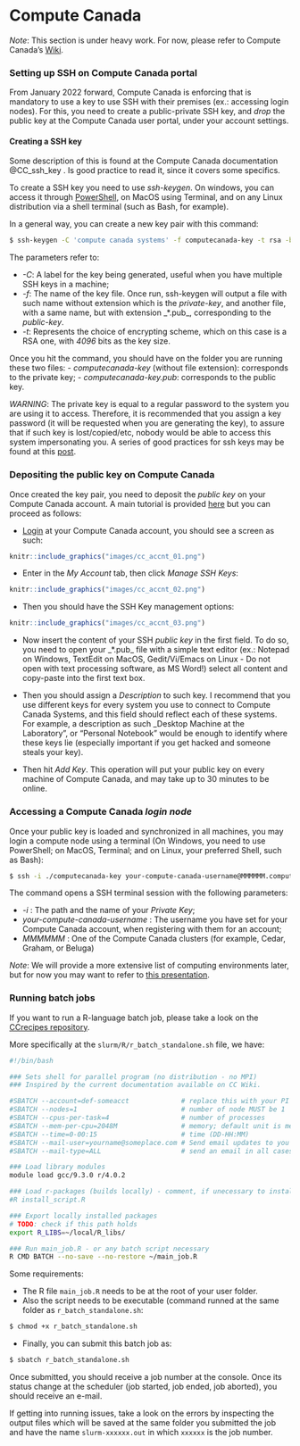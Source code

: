 # Compute Canada
*Note*: This section is under heavy work. For now, please refer to Compute 
Canada's [Wiki](https://docs.computecanada.ca/wiki/Compute_Canada_Documentation).

### Setting up SSH on Compute Canada portal
From January 2022 forward, Compute Canada is enforcing that is mandatory to use 
a key to use SSH with their premises (ex.: accessing login nodes). For this, you 
need to create a public-private SSH key, and _drop_ the public key at the 
Compute Canada user portal, under your account settings.

#### Creating a SSH key
Some description of this is found at the Compute Canada documentation @CC_ssh_key . 
Is good practice to read it, since it covers some specifics.

To create a SSH key you need to use _ssh-keygen_. On windows, you can access it 
through [PowerShell](https://docs.microsoft.com/en-us/windows-server/administration/openssh/openssh_keymanagement#user-key-generation), on MacOS using Terminal, and on any Linux 
distribution via a shell terminal (such as Bash, for example).

In a general way, you can create a new key pair with this command:

```bash
$ ssh-keygen -C 'compute canada systems' -f computecanada-key -t rsa -b 4096
```

The parameters refer to:

- _-C_: A label for the key being generated, useful when you have multiple SSH 
keys in a machine;
- _-f_: The name of the key file. Once run, ssh-keygen will output a file with 
such name without extension which is the _private-key_, and another file, with a 
same name, but with extension _*.pub_, corresponding to the _public-key_.
- _-t_: Represents the choice of encrypting scheme, which on this case is a RSA 
one, with _4096_ bits as the key size.

Once you hit the command, you should have on the folder you are running these two files:
- _computecanada-key_ (without file extension): corresponds to the private key;
- _computecanada-key.pub_: corresponds to the public key.

*WARNING*: The private key is equal to a regular password to the system you are using it to access. Therefore, it is recommended that you assign a key password 
(it will be requested when you are generating the key), to assure that if such key is lost/copied/etc, nobody would be able to access this system impersonating you. A series of good practices for ssh keys may be found at this [post](https://security.stackexchange.com/a/144044/275095).

### Depositing the public key on Compute Canada
Once created the key pair, you need to deposit the *public key* on your Compute 
Canada account. A main tutorial is provided [here](https://docs.computecanada.ca/wiki/SSH_Keys) 
but you can proceed as follows:

- [Login](https://ccdb.computecanada.ca/) at your Compute Canada account, you should see a screen as such:
```r
knitr::include_graphics("images/cc_accnt_01.png")
```

- Enter in the _My Account_ tab, then click _Manage SSH Keys_:
```r
knitr::include_graphics("images/cc_accnt_02.png")
```

- Then you should have the SSH Key management options:
```r
knitr::include_graphics("images/cc_accnt_03.png")
```

- Now insert the content of your SSH *public key* in the first field. 
To do so, you need to open your _*.pub_ file with a simple text editor (ex.: Notepad on Windows, TextEdit on MacOS, Gedit/Vi/Emacs on Linux - Do not open with text processing software, as MS Word!) select all content and copy-paste into the first text box.

- Then you should assign a _Description_ to such key. I recommend that you use different keys for every system you use to connect to Compute Canada Systems, and this field should reflect each of these systems. For example, a description as such _Desktop Machine at the Laboratory", or "Personal Notebook" would be enough to identify where these keys lie (especially important if you get hacked and someone steals your key).

- Then hit _Add Key_. This operation will put your public key on every machine of Compute Canada, and may take up to 30 minutes to be online.

### Accessing a Compute Canada _login node_
Once your public key is loaded and synchronized in all machines, you may login a compute node using a terminal (On Windows, you need to use PowerShell; on MacOS, Terminal; and on Linux, your preferred Shell, such as Bash):

```bash
$ ssh -i ./computecanada-key your-compute-canada-username@MMMMMM.computecanada.ca
```

The command opens a SSH terminal session with the following parameters:

- _-i_ : The path and the name of your *Private Key*;
- _your-compute-canada-username_ : The username you have set for your Compute Canada account, when registering with them for an account;
- _MMMMMM_ : One of the Compute Canada clusters (for example, Cedar, Graham, or Beluga)

*Note*: We will provide a more extensive list of computing environments later, but for now you may want to refer to [this presentation](http://bit.ly/introhpc).


<!-- # Job Scheduling -->

<!-- ## Slurm  -->

<!-- ### Basic Commands -->

### Running batch jobs
If you want to run a R-language batch job, please take a look on the 
[CCrecipes repository](https://github.com/ricardobarroslourenco/CCrecipes). 

More specifically at the `slurm/R/r_batch_standalone.sh` file, we have:

```bash
#!/bin/bash

### Sets shell for parallel program (no distribution - no MPI)
### Inspired by the current documentation available on CC Wiki.

#SBATCH --account=def-someacct             # replace this with your PI account
#SBATCH --nodes=1                          # number of node MUST be 1
#SBATCH --cpus-per-task=4                  # number of processes
#SBATCH --mem-per-cpu=2048M                # memory; default unit is megabytes
#SBATCH --time=0-00:15                     # time (DD-HH:MM)
#SBATCH --mail-user=yourname@someplace.com # Send email updates to you or someone else
#SBATCH --mail-type=ALL                    # send an email in all cases (job started, job ended, job aborted)

### Load library modules
module load gcc/9.3.0 r/4.0.2

### Load r-packages (builds locally) - comment, if unecessary to install new libraries
#R install_script.R

### Export locally installed packages
# TODO: check if this path holds
export R_LIBS=~/local/R_libs/

### Run main_job.R - or any batch script necessary
R CMD BATCH --no-save --no-restore ~/main_job.R
```

Some requirements:

- The R file `main_job.R` needs to be at the root of your user folder. 
- Also the script needs to be executable (command runned at the same folder 
as `r_batch_standalone.sh`:

```bash
$ chmod +x r_batch_standalone.sh
```

- Finally, you can submit this batch job as:
```bash
$ sbatch r_batch_standalone.sh
```

Once submitted, you should receive a job number at the console. Once its status
change at the scheduler (job started, job ended, job aborted), you should receive
an e-mail. 

If getting into running issues, take a look on the errors by inspecting the 
output files which will be saved at the same folder you submitted the job and 
have the name `slurm-xxxxxx.out` in which `xxxxxx` is the job number.



<!-- ### Running interactive jobs -->
